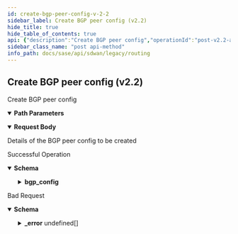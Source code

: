 ```yaml
---
id: create-bgp-peer-config-v-2-2
sidebar_label: Create BGP peer config (v2.2)
hide_title: true
hide_table_of_contents: true
api: {"description":"Create BGP peer config","operationId":"post-v2.2-api-tenants-tenant_id-sites-site_id-elements-element_id-bgppeers","parameters":[{"description":"Tenant Id","in":"path","name":"tenant_id","required":true,"schema":{"description":"Tenant Id","type":"string"}},{"description":"Site Id","in":"path","name":"site_id","required":true,"schema":{"description":"Site Id","type":"string"}},{"description":"Element Id","in":"path","name":"element_id","required":true,"schema":{"description":"Element Id","type":"string"}}],"requestBody":{"content":{"application/json":{"schema":{"properties":{"admin_distance":{"description":"Admin Distance: Range(max = 255L, error = BGP_CONFIG_INVALID_ADMIN_DISTANCE: ADMIN DISTANCE should be in the range 1-255, min = 1L) ","format":"int32","type":"integer"},"adv_interval":{"description":"Adv Interval: Range(max = 600L, error = BGP_CONFIG_INVALID_ADV_INTERVAL: ADVERTISE INTERVAL should be in the range 0-600, min = 0L) ","format":"int32","type":"integer"},"graceful_restart":{"description":"Graceful Restart","type":"boolean"},"hold_time":{"description":"Hold Time: Range(max = 600L, error = BGP_CONFIG_INVALID_HOLD_TIME: Hold TIME should be in the range 3-600, min = 3L) ","format":"int32","type":"integer"},"id":{"description":"Id","type":"string"},"keepalive_time":{"description":"Keepalive Time: Range(max = 200L, error = BGP_CONFIG_INVALID_KEEPALIVE_TIME: KEEPALIVE TIME should be in the range 1-200, min = 1L) ","format":"int32","type":"integer"},"local_as_num":{"description":"Local As Num: Size(max = 256, LOCAL_AS_NUM_EXCEEDS_LIMIT, min = 0) ","type":"string"},"maximum_paths":{"description":"Maximum Paths: Range(max = 255L, error = BGP_CONFIG_INVALID_MAXIMUM_PATHS: MAX PATHS should be in the range 1-255, min = 1L) ","format":"int32","type":"integer"},"md5_secret":{"description":"Md5 Secret: Size(max = 32, error = BGP_CONFIG_MD5_LENGTH_EXCEEDS: MD5 SECRETE length should not exceed 32 characters, min = 0) ","type":"string"},"multi_hop_limit":{"description":"Multi Hop Limit: Range(max = 255L, error = BGP_CONFIG_INVALID_MULTI_HOP_LIMIT: MULTI HOP LIMIT should be in the range 1-255, min = 1L) ","format":"int32","type":"integer"},"peer_auth_type":{"description":"Peer Auth Type","enum":["md5","none"],"type":"string"},"peer_retry_time":{"description":"Peer Retry Time: Range(max = 65535L, error = BGP_CONFIG_INVALID_PEER_RETRY_TIME: PEER RETRY TIME should be in the range 0-65535, min = 0L) ","format":"int32","type":"integer"},"prefix_adv_type":{"description":"Prefix Adv Type","type":"string"},"prefix_adv_type_to_lan":{"description":"Prefix Adv Type To Lan","type":"string"},"prefixes_to_adv_to_wan":{"description":"Prefixes To Adv To Wan: ListIPAddress(bcast = DENY, listMaxSize = 0, error = BGP_CONFIG_INVALID_PREFIX: IP prefix is not valid OR is not within the valid prefix range, required = false, type = APP_GATEWAYCIDR) ","items":{"description":"Prefixes To Adv To Wan","type":"string"},"type":"array"},"router_id":{"description":"Router Id: Size(max = 256, ROUTER_ID_EXCEEDS_LIMIT, min = 0) IPAddress(allowEmpty = true, allowLinkLocal = false, allowNull = true, bcast = DENY, defaultRoute = false, dnsCheck = false, BGP_CONFIG_INVALID_ROUTER_ID, type = IP) ","type":"string"},"stalepath_time":{"description":"Stalepath Time: Range(max = 3600L, error = BGP_CONFIG_INVALID_STALEPATH_TIME: STTALEPATH TIME should be in the range 1-3600, min = 1L) ","format":"int32","type":"integer"}}}}},"description":"Details of the BGP peer config to be created"},"responses":{"200":{"content":{"application/json":{"schema":{"properties":{"bgp_config":{"description":"Bgp Config: Valid ","properties":{"adv_interval":{"description":"Adv Interval","format":"int32","type":"integer"},"hold_time":{"description":"Hold Time","format":"int32","type":"integer"},"keepalive_time":{"description":"Keepalive Time","format":"int32","type":"integer"},"local_as_num":{"description":"Local As Num","type":"string"},"md5_secret":{"description":"Md5 Secret","type":"string"},"multi_hop_limit":{"description":"Multi Hop Limit","format":"int32","type":"integer"},"peer_auth_type":{"description":"Peer Auth Type","enum":["md5","none"],"type":"string"},"peer_retry_time":{"description":"Peer Retry Time","format":"int32","type":"integer"}}},"description":{"description":"Description: Size(max = 1024, error = DESCRIPTION_EXCEEDS_LIMIT: Description length exceeds limit, min = 0) ","type":"string"},"id":{"description":"Id","type":"string"},"name":{"description":"Name: Required(error = NAME_REQD: Please provide resource name.) Size(max = 128, error = NAME_EXCEEDS_LIMIT: Name of the resource exceeds limit., min = 0) ","type":"string"},"peer_ip":{"description":"Peer Ip: IPAddress(allowEmpty = true, allowLinkLocal = false, allowNull = true, bcast = DENY, defaultRoute = false, dnsCheck = false, error = PEER_CONFIG_INVALID_PEER_IP: Invalid IP address for routing peer. Please use a valid IPv4 address., type = IP) Required(message = PEER_IP_ATTR_REQUIRED) ","type":"string"},"peer_type":{"description":"Peer Type","type":"string"},"remote_as_num":{"description":"Remote As Num: NotEmpty(REQUIRED_REMOTE_AS_NUM) ","type":"string"},"route_map_in_id":{"description":"Route Map In Id","type":"string"},"route_map_out_id":{"description":"Route Map Out Id","type":"string"},"scope":{"description":"Scope","enum":["GLOBAL","LOCAL"],"type":"string"},"shutdown":{"description":"Shutdown","type":"boolean"},"tags":{"description":"Tags: ListString(allowDuplicate = false, allowEmpty = true, allowNull = true, length = 1024, listMaxSize = 10, error = INVALID_TAG: Maximum 10 Unique tags of length 1024 each are allowed, noTrim = false, regex = [^,\\\\s]+, required = false) ","items":{"description":"Tags","type":"string"},"type":"array"},"update_source":{"description":"Update Source: IPAddress(allowEmpty = true, allowLinkLocal = false, allowNull = true, bcast = DENY, defaultRoute = false, dnsCheck = false, PEER_CONFIG_INVALID_UPDATE_SOURCE_IP, type = IP) ","type":"string"}},"required":["remote_as_num","peer_ip","name"]}}},"description":"Successful Operation"},"400":{"content":{"application/json":{"example":{"value":{"_error":[{"code":"PEER_CONFIG_INVALID_PEER_IP"},{"code":"BGP_CONFIG_INVALID_REMOTE_AS_NUMBER"},{"code":"BGP_CONFIG_INVALID_LOCAL_AS_NUMBER"},{"code":"BGP_CONFIG_INVALID_KEEPALIVE_TIME"},{"code":"BGP_CONFIG_INVALID_HOLD_TIME"},{"code":"BGP_CONFIG_INVALID_ADV_INTERVAL"},{"code":"BGP_CONFIG_INVALID_PEER_RETRY_TIME"},{"code":"BGP_CONFIG_MD5_LENGTH_EXCEEDS"},{"code":"BGP_CONFIG_INVALID_MULTI_HOP_LIMIT"},{"code":"BGP_CONFIG_INVALID_HOLD_TIME_WITH_RESPECT_TO_KEEPALIVE_TIME"},{"code":"BGP_CONFIG_INVALID_PREFIX_ADV_TYPE"},{"code":"BGP_CONFIG_INVALID_PREFIX"},{"code":"INVALID_JSON_EXTRA_ATTRIBUTE"},{"code":"INVALID_JSON_COMMON_ATTR_MISMATCH"},{"code":"ELEMENT_NOT_ASSIGNED_TO_SITE"},{"code":"INVALID_PEER_CONFIG_FOR_SPOKE"},{"code":"PEER_TYPE_NOT_SUPPORTED"},{"code":"BGP_PEER_SCOPE_NOT_SUPPORTED_BY_ELEMENT"},{"code":"BGP_PEER_SCOPE_NOT_SUPPORTED_BY_ELEMENT_SW"},{"code":"BGP_PEER_SHUTDOWN_NOT_SUPPORTED_BY_ELEMENT_SW"},{"code":"BGP_CONFIG_INVALID_PEER_AUTH_TYPE"}]}},"schema":{"properties":{"_error":{"items":{"properties":{"code":{"type":"string"},"message":{"type":"string"}}},"type":"array"}}}}},"description":"Bad Request"}},"tags":["Routing"],"method":"post","path":"/v2.2/api/tenants/{tenant_id}/sites/{site_id}/elements/{element_id}/bgppeers","servers":[{"url":"/"}],"jsonRequestBodyExample":{"admin_distance":0,"adv_interval":0,"graceful_restart":true,"hold_time":0,"id":"string","keepalive_time":0,"local_as_num":"string","maximum_paths":0,"md5_secret":"string","multi_hop_limit":0,"peer_auth_type":"md5","peer_retry_time":0,"prefix_adv_type":"string","prefix_adv_type_to_lan":"string","prefixes_to_adv_to_wan":["string"],"router_id":"string","stalepath_time":0},"info":{"contact":{},"description":"List of APIs used to configure all routing contructs like, BGP configs, static routes, AS paths, and community lists.","title":"Routing","version":"Latest"},"postman":{"name":"Create BGP peer config (v2.2)","description":{"content":"Create BGP peer config","type":"text/plain"},"url":{"path":["v2.2","api","tenants",":tenant_id","sites",":site_id","elements",":element_id","bgppeers"],"host":["{{baseUrl}}"],"query":[],"variable":[{"disabled":false,"description":{"content":"(Required) Tenant Id","type":"text/plain"},"type":"any","value":"","key":"tenant_id"},{"disabled":false,"description":{"content":"(Required) Site Id","type":"text/plain"},"type":"any","value":"","key":"site_id"},{"disabled":false,"description":{"content":"(Required) Element Id","type":"text/plain"},"type":"any","value":"","key":"element_id"}]},"header":[{"key":"Content-Type","value":"application/json"},{"key":"Accept","value":"application/json"}],"method":"POST","body":{"mode":"raw","raw":"\"\"","options":{"raw":{"language":"json"}}}}}
sidebar_class_name: "post api-method"
info_path: docs/sase/api/sdwan/legacy/routing
---
```



## Create BGP peer config (v2.2)



Create BGP peer config

<details style={{"marginBottom":"1rem"}} data-collapsed={false} open={true}><summary style={{}}><strong>Path Parameters</strong></summary><div><ul><ParamsItem className={"paramsItem"} param={{"description":"Tenant Id","in":"path","name":"tenant_id","required":true,"schema":{"description":"Tenant Id","type":"string"}}}></ParamsItem><ParamsItem className={"paramsItem"} param={{"description":"Site Id","in":"path","name":"site_id","required":true,"schema":{"description":"Site Id","type":"string"}}}></ParamsItem><ParamsItem className={"paramsItem"} param={{"description":"Element Id","in":"path","name":"element_id","required":true,"schema":{"description":"Element Id","type":"string"}}}></ParamsItem></ul></div></details><details style={{}} data-collapsed={false} open={true}><summary style={{"textAlign":"left"}}><strong>Request Body</strong></summary><div style={{"textAlign":"left","marginLeft":"1rem"}}><div style={{"marginTop":"1rem","marginBottom":"1rem"}}>

Details of the BGP peer config to be created

</div></div><ul style={{"marginLeft":"1rem"}}><SchemaItem collapsible={false} name={"admin_distance"} required={false} schemaDescription={"Admin Distance: Range(max = 255L, error = BGP_CONFIG_INVALID_ADMIN_DISTANCE: ADMIN DISTANCE should be in the range 1-255, min = 1L) "} schemaName={"int32"} qualifierMessage={undefined}></SchemaItem><SchemaItem collapsible={false} name={"adv_interval"} required={false} schemaDescription={"Adv Interval: Range(max = 600L, error = BGP_CONFIG_INVALID_ADV_INTERVAL: ADVERTISE INTERVAL should be in the range 0-600, min = 0L) "} schemaName={"int32"} qualifierMessage={undefined}></SchemaItem><SchemaItem collapsible={false} name={"graceful_restart"} required={false} schemaDescription={"Graceful Restart"} schemaName={"boolean"} qualifierMessage={undefined}></SchemaItem><SchemaItem collapsible={false} name={"hold_time"} required={false} schemaDescription={"Hold Time: Range(max = 600L, error = BGP_CONFIG_INVALID_HOLD_TIME: Hold TIME should be in the range 3-600, min = 3L) "} schemaName={"int32"} qualifierMessage={undefined}></SchemaItem><SchemaItem collapsible={false} name={"id"} required={false} schemaDescription={"Id"} schemaName={"string"} qualifierMessage={undefined}></SchemaItem><SchemaItem collapsible={false} name={"keepalive_time"} required={false} schemaDescription={"Keepalive Time: Range(max = 200L, error = BGP_CONFIG_INVALID_KEEPALIVE_TIME: KEEPALIVE TIME should be in the range 1-200, min = 1L) "} schemaName={"int32"} qualifierMessage={undefined}></SchemaItem><SchemaItem collapsible={false} name={"local_as_num"} required={false} schemaDescription={"Local As Num: Size(max = 256, LOCAL_AS_NUM_EXCEEDS_LIMIT, min = 0) "} schemaName={"string"} qualifierMessage={undefined}></SchemaItem><SchemaItem collapsible={false} name={"maximum_paths"} required={false} schemaDescription={"Maximum Paths: Range(max = 255L, error = BGP_CONFIG_INVALID_MAXIMUM_PATHS: MAX PATHS should be in the range 1-255, min = 1L) "} schemaName={"int32"} qualifierMessage={undefined}></SchemaItem><SchemaItem collapsible={false} name={"md5_secret"} required={false} schemaDescription={"Md5 Secret: Size(max = 32, error = BGP_CONFIG_MD5_LENGTH_EXCEEDS: MD5 SECRETE length should not exceed 32 characters, min = 0) "} schemaName={"string"} qualifierMessage={undefined}></SchemaItem><SchemaItem collapsible={false} name={"multi_hop_limit"} required={false} schemaDescription={"Multi Hop Limit: Range(max = 255L, error = BGP_CONFIG_INVALID_MULTI_HOP_LIMIT: MULTI HOP LIMIT should be in the range 1-255, min = 1L) "} schemaName={"int32"} qualifierMessage={undefined}></SchemaItem><SchemaItem collapsible={false} name={"peer_auth_type"} required={false} schemaDescription={"Peer Auth Type"} schemaName={"string"} qualifierMessage={"**Possible values:** [`md5`, `none`]"}></SchemaItem><SchemaItem collapsible={false} name={"peer_retry_time"} required={false} schemaDescription={"Peer Retry Time: Range(max = 65535L, error = BGP_CONFIG_INVALID_PEER_RETRY_TIME: PEER RETRY TIME should be in the range 0-65535, min = 0L) "} schemaName={"int32"} qualifierMessage={undefined}></SchemaItem><SchemaItem collapsible={false} name={"prefix_adv_type"} required={false} schemaDescription={"Prefix Adv Type"} schemaName={"string"} qualifierMessage={undefined}></SchemaItem><SchemaItem collapsible={false} name={"prefix_adv_type_to_lan"} required={false} schemaDescription={"Prefix Adv Type To Lan"} schemaName={"string"} qualifierMessage={undefined}></SchemaItem><SchemaItem collapsible={false} name={"prefixes_to_adv_to_wan"} required={false} schemaDescription={"Prefixes To Adv To Wan: ListIPAddress(bcast = DENY, listMaxSize = 0, error = BGP_CONFIG_INVALID_PREFIX: IP prefix is not valid OR is not within the valid prefix range, required = false, type = APP_GATEWAYCIDR) "} schemaName={"string[]"} qualifierMessage={undefined}></SchemaItem><SchemaItem collapsible={false} name={"router_id"} required={false} schemaDescription={"Router Id: Size(max = 256, ROUTER_ID_EXCEEDS_LIMIT, min = 0) IPAddress(allowEmpty = true, allowLinkLocal = false, allowNull = true, bcast = DENY, defaultRoute = false, dnsCheck = false, BGP_CONFIG_INVALID_ROUTER_ID, type = IP) "} schemaName={"string"} qualifierMessage={undefined}></SchemaItem><SchemaItem collapsible={false} name={"stalepath_time"} required={false} schemaDescription={"Stalepath Time: Range(max = 3600L, error = BGP_CONFIG_INVALID_STALEPATH_TIME: STTALEPATH TIME should be in the range 1-3600, min = 1L) "} schemaName={"int32"} qualifierMessage={undefined}></SchemaItem></ul></details><div><ApiTabs><TabItem label={"200"} value={"200"}><div>

Successful Operation

</div><div><details style={{}} data-collapsed={false} open={true}><summary style={{"textAlign":"left"}}><strong>Schema</strong></summary><div style={{"textAlign":"left","marginLeft":"1rem"}}></div><ul style={{"marginLeft":"1rem"}}><SchemaItem collapsible={true} className={"schemaItem"}><details style={{}}><summary style={{}}><strong>bgp_config</strong><span style={{"opacity":"0.6"}}> </span></summary><div style={{"marginLeft":"1rem"}}><div style={{"marginTop":".5rem","marginBottom":".5rem"}}>

Bgp Config: Valid 

</div><SchemaItem collapsible={false} name={"adv_interval"} required={false} schemaDescription={"Adv Interval"} schemaName={"int32"} qualifierMessage={undefined}></SchemaItem><SchemaItem collapsible={false} name={"hold_time"} required={false} schemaDescription={"Hold Time"} schemaName={"int32"} qualifierMessage={undefined}></SchemaItem><SchemaItem collapsible={false} name={"keepalive_time"} required={false} schemaDescription={"Keepalive Time"} schemaName={"int32"} qualifierMessage={undefined}></SchemaItem><SchemaItem collapsible={false} name={"local_as_num"} required={false} schemaDescription={"Local As Num"} schemaName={"string"} qualifierMessage={undefined}></SchemaItem><SchemaItem collapsible={false} name={"md5_secret"} required={false} schemaDescription={"Md5 Secret"} schemaName={"string"} qualifierMessage={undefined}></SchemaItem><SchemaItem collapsible={false} name={"multi_hop_limit"} required={false} schemaDescription={"Multi Hop Limit"} schemaName={"int32"} qualifierMessage={undefined}></SchemaItem><SchemaItem collapsible={false} name={"peer_auth_type"} required={false} schemaDescription={"Peer Auth Type"} schemaName={"string"} qualifierMessage={"**Possible values:** [`md5`, `none`]"}></SchemaItem><SchemaItem collapsible={false} name={"peer_retry_time"} required={false} schemaDescription={"Peer Retry Time"} schemaName={"int32"} qualifierMessage={undefined}></SchemaItem></div></details></SchemaItem><SchemaItem collapsible={false} name={"description"} required={false} schemaDescription={"Description: Size(max = 1024, error = DESCRIPTION_EXCEEDS_LIMIT: Description length exceeds limit, min = 0) "} schemaName={"string"} qualifierMessage={undefined}></SchemaItem><SchemaItem collapsible={false} name={"id"} required={false} schemaDescription={"Id"} schemaName={"string"} qualifierMessage={undefined}></SchemaItem><SchemaItem collapsible={false} name={"name"} required={true} schemaDescription={"Name: Required(error = NAME_REQD: Please provide resource name.) Size(max = 128, error = NAME_EXCEEDS_LIMIT: Name of the resource exceeds limit., min = 0) "} schemaName={"string"} qualifierMessage={undefined}></SchemaItem><SchemaItem collapsible={false} name={"peer_ip"} required={true} schemaDescription={"Peer Ip: IPAddress(allowEmpty = true, allowLinkLocal = false, allowNull = true, bcast = DENY, defaultRoute = false, dnsCheck = false, error = PEER_CONFIG_INVALID_PEER_IP: Invalid IP address for routing peer. Please use a valid IPv4 address., type = IP) Required(message = PEER_IP_ATTR_REQUIRED) "} schemaName={"string"} qualifierMessage={undefined}></SchemaItem><SchemaItem collapsible={false} name={"peer_type"} required={false} schemaDescription={"Peer Type"} schemaName={"string"} qualifierMessage={undefined}></SchemaItem><SchemaItem collapsible={false} name={"remote_as_num"} required={true} schemaDescription={"Remote As Num: NotEmpty(REQUIRED_REMOTE_AS_NUM) "} schemaName={"string"} qualifierMessage={undefined}></SchemaItem><SchemaItem collapsible={false} name={"route_map_in_id"} required={false} schemaDescription={"Route Map In Id"} schemaName={"string"} qualifierMessage={undefined}></SchemaItem><SchemaItem collapsible={false} name={"route_map_out_id"} required={false} schemaDescription={"Route Map Out Id"} schemaName={"string"} qualifierMessage={undefined}></SchemaItem><SchemaItem collapsible={false} name={"scope"} required={false} schemaDescription={"Scope"} schemaName={"string"} qualifierMessage={"**Possible values:** [`GLOBAL`, `LOCAL`]"}></SchemaItem><SchemaItem collapsible={false} name={"shutdown"} required={false} schemaDescription={"Shutdown"} schemaName={"boolean"} qualifierMessage={undefined}></SchemaItem><SchemaItem collapsible={false} name={"tags"} required={false} schemaDescription={"Tags: ListString(allowDuplicate = false, allowEmpty = true, allowNull = true, length = 1024, listMaxSize = 10, error = INVALID_TAG: Maximum 10 Unique tags of length 1024 each are allowed, noTrim = false, regex = [^,\\\\s]+, required = false) "} schemaName={"string[]"} qualifierMessage={undefined}></SchemaItem><SchemaItem collapsible={false} name={"update_source"} required={false} schemaDescription={"Update Source: IPAddress(allowEmpty = true, allowLinkLocal = false, allowNull = true, bcast = DENY, defaultRoute = false, dnsCheck = false, PEER_CONFIG_INVALID_UPDATE_SOURCE_IP, type = IP) "} schemaName={"string"} qualifierMessage={undefined}></SchemaItem></ul></details></div></TabItem><TabItem label={"400"} value={"400"}><div>

Bad Request

</div><div><details style={{}} data-collapsed={false} open={true}><summary style={{"textAlign":"left"}}><strong>Schema</strong></summary><div style={{"textAlign":"left","marginLeft":"1rem"}}></div><ul style={{"marginLeft":"1rem"}}><SchemaItem collapsible={true} className={"schemaItem"}><details style={{}}><summary style={{}}><strong>_error</strong><span style={{"opacity":"0.6"}}> undefined[]</span></summary><div style={{"marginLeft":"1rem"}}><SchemaItem collapsible={false} name={"code"} required={false} schemaDescription={undefined} schemaName={"string"} qualifierMessage={undefined}></SchemaItem><SchemaItem collapsible={false} name={"message"} required={false} schemaDescription={undefined} schemaName={"string"} qualifierMessage={undefined}></SchemaItem></div></details></SchemaItem></ul></details></div></TabItem></ApiTabs></div>
      